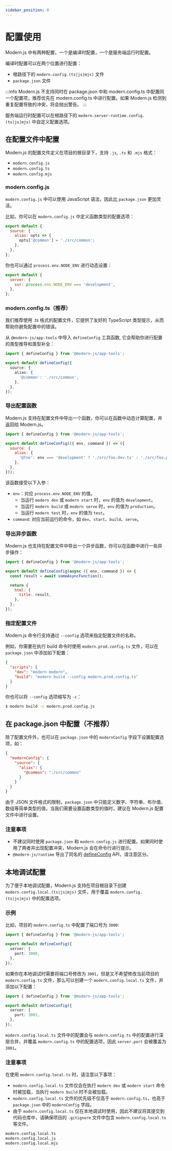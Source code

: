 ```yaml
---
sidebar_position: 0
---
```


# 配置使用

Modern.js 中有两种配置，一个是编译时配置，一个是服务端运行时配置。

编译时配置可以在两个位置进行配置：

- 根路径下的 `modern.config.(ts|js|mjs)` 文件
- `package.json` 文件

:::info
Modern.js 不支持同时在 package.json 中和 modern.config.ts 中配置同一个配置项，推荐优先在 modern.config.ts 中进行配置。如果 Modern.js 检测到重复配置导致的冲突，将会抛出警告。
:::

服务端运行时配置可以在根路径下的 `modern.server-runtime.config.(ts|js|mjs)` 中自定义配置选项。

## 在配置文件中配置

Modern.js 的配置文件定义在项目的根目录下，支持 `.js`, `.ts` 和 `.mjs` 格式：

- `modern.config.js`
- `modern.config.ts`
- `modern.config.mjs`

### modern.config.js

`modern.config.js` 中可以使用 JavaScript 语法，因此比 `package.json` 更加灵活。

比如，你可以在 `modern.config.js` 中定义函数类型的配置选项：

```js title="modern.config.js"
export default {
  source: {
    alias: opts => {
      opts['@common'] = './src/common';
    },
  },
};
```

你也可以通过 `process.env.NODE_ENV` 进行动态设置：

```js title="modern.config.js"
export default {
  server: {
    ssr: process.env.NODE_ENV === 'development',
  },
};
```

### modern.config.ts（推荐）

我们推荐使用 .ts 格式的配置文件，它提供了友好的 TypeScript 类型提示，从而帮助你避免配置中的错误。

从 `@modern-js/app-tools` 中导入 `defineConfig` 工具函数, 它会帮助你进行配置的类型推导和类型补全：

```ts title="modern.config.ts"
import { defineConfig } from '@modern-js/app-tools';

export default defineConfig({
  source: {
    alias: {
      '@common': './src/common',
    },
  },
});
```

### 导出配置函数

Modern.js 支持在配置文件中导出一个函数，你可以在函数中动态计算配置，并返回给 Modern.js。

```js title="modern.config.js"
import { defineConfig } from '@modern-js/app-tools';

export default defineConfig(({ env, command }) => ({
  source: {
    alias: {
      '@foo': env === 'development' ? './src/foo.dev.ts' : './src/foo.prod.ts',
    },
  },
}));
```

该函数接受以下入参：

- `env`：对应 `process.env.NODE_ENV` 的值。
  - 当运行 `modern dev` 或 `modern start` 时，`env` 的值为 `development`。
  - 当运行 `modern build` 或 `modern serve` 时，`env` 的值为 `production`。
  - 当运行 `modern test` 时，`env` 的值为 `test`。
- `command`: 对应当前运行的命令，如 `dev`、`start`、`build`、`serve`。

### 导出异步函数

Modern.js 也支持在配置文件中导出一个异步函数，你可以在函数中进行一些异步操作：

```js title="modern.config.js"
import { defineConfig } from '@modern-js/app-tools';

export default defineConfig(async ({ env, command }) => {
  const result = await someAsyncFunction();

  return {
    html: {
      title: result,
    },
  };
});
```

### 指定配置文件

Modern.js 命令行支持通过 `--config` 选项来指定配置文件的名称。

例如，你需要在执行 build 命令时使用 `modern.prod.config.ts` 文件，可以在 `package.json` 中添加如下配置：

```json title="package.json"
{
  "scripts": {
    "dev": "modern modern",
    "build": "modern build --config modern.prod.config.ts"
  }
}
```

你也可以将 `--config` 选项缩写为 `-c`：

```bash
$ modern build -c modern.prod.config.js
```

## 在 package.json 中配置（不推荐）

除了配置文件外，也可以在 `package.json` 中的 `modernConfig` 字段下设置配置选项，如：

```json title="package.json"
{
  "modernConfig": {
    "source": {
      "alias": {
        "@common": "./src/common"
      }
    }
  }
}
```

由于 JSON 文件格式的限制，`package.json` 中只能定义数字、字符串、布尔值、数组等简单类型的值，当我们需要设置函数类型的值时，建议在 Modern.js 配置文件中进行设置。

### 注意事项

- 不建议同时使用 `package.json` 和 `modern.config.js` 进行配置。如果同时使用了两者并出现配置冲突，Modern.js 会在命令行进行提示。
- `@modern-js/runtime` 导出了同名的 [defineConfig](/apis/app/runtime/app/define-config) API，请注意区分。

## 本地调试配置

为了便于本地调试配置，Modern.js 支持在项目根目录下创建 `modern.config.local.(ts|js|mjs)` 文件，用于覆盖 `modern.config.(ts|js|mjs)` 中的配置选项。

### 示例

比如，项目的 `modern.config.ts` 中配置了端口号为 `3000`:

```ts title="modern.config.ts"
import { defineConfig } from '@modern-js/app-tools';

export default defineConfig({
  server: {
    port: 3000,
  },
});
```

如果你在本地调试时需要将端口号修改为 `3001`，但是又不希望修改当前项目的 `modern.config.ts` 文件，那么可以创建一个 `modern.config.local.ts` 文件，并添加以下配置：

```ts title="modern.config.local.ts"
import { defineConfig } from '@modern-js/app-tools';

export default defineConfig({
  server: {
    port: 3001,
  },
});
```

`modern.config.local.ts` 文件中的配置会与 `modern.config.ts` 中的配置进行深层合并，并覆盖 `modern.config.ts` 中的配置选项，因此 `server.port` 会被覆盖为 `3001`。

### 注意事项

在使用 `modern.config.local.ts` 时，请注意以下事项：

- `modern.config.local.ts` 文件仅会在执行 `modern dev` 或 `modern start` 命令时被加载，当执行 `modern build` 时不会被加载。
- `modern.config.local.ts` 文件的优先级不仅高于 `modern.config.ts`，也高于 `package.json` 中的 `modernConfig` 字段。
- 由于 `modern.config.local.ts` 仅在本地调试时使用，因此不建议将其提交到代码仓库中，请确保项目的 `.gitignore` 文件中包含 `modern.config.local.ts` 等文件。

```bash title=".gitingore"
modern.config.local.ts
modern.config.local.js
modern.config.local.mjs
```
